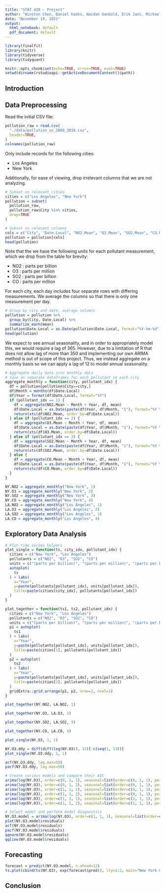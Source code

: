 ```yaml
---
title: "STAT 420 — Project"
author: "Winston Chen, Daniel hooks, Naidan Ganbold, Erik Janc, Michael Lee"
date: "November 19, 2021"
output:
  html_notebook: default
  pdf_document: default
---
```

```r
library(finalfit)
library(knitr)
library(tidyverse)
library(tidyquant)

knitr::opts_chunk$set(echo=TRUE, error=TRUE, eval=TRUE)
setwd(dirname(rstudioapi::getActiveDocumentContext()$path))
```
## Introduction

## Data Preprocessing
Read the initial CSV file:
```r
pollution_raw = read.csv(
  "./data/pollution_us_2000_2016.csv",
  header=TRUE,
)
colnames(pollution_raw)
```
Only include records for the following cities:

* Los Angeles
* New York

Additionally, for ease of viewing, drop irrelevant columns that we are not analyzing.
```r
# Subset on relevant cities
cities = c("Los Angeles", "New York")
pollution = subset(
  pollution_raw,
  pollution_raw$City %in% cities,
  drop=TRUE
)

# Subset on relevant columns
cols = c("City", "Date.Local", "NO2.Mean", "O3.Mean", "SO2.Mean", "CO.Mean")
pollution = pollution[cols]
head(pollution)
```
Note that the we have the following units for each pollutant measurement, which we drop from the table for brevity:

* NO2 : parts per billion
* O3 : parts per million
* SO2 : parts per billion
* CO : parts per million

For each city, each day includes four separate rows with differing measurements. We average the columns so that there is only one measurement per day.
```r
# Group by city and date, average columns
pollution = pollution %>% 
  group_by(City, Date.Local) %>%
  summarize_each(mean)
pollution$Date.Local = as.Date(pollution$Date.Local, format="%Y-%m-%d")
head(pollution)
```
We expect to see annual seasonality, and in order to appropriately model this, we would require a lag of 365. However, due to a limitation of R that does not allow lag of more than 350 and implementing our own ARIMA method is out of scope of this project. Thus, we instead aggregate on a monthly basis so we can apply a lag of 12 to model annual seasonality.
```r
# Aggregate daily data into monthly data
# Save as separate dataframes for each pollutant in each city
aggregate_monthly = function(city, pollutant_idx) {
  df = pollution[pollution$City==city,]
  df$Month = months(df$Date.Local)
  df$Year = format(df$Date.Local, format="%Y")
  if (pollutant_idx == 1) {
    df = aggregate(NO2.Mean ~ Month + Year, df, mean)
    df$Date.Local = as.Date(paste(df$Year, df$Month, "1"), format="%Y %b %d")
    return(xts(df$NO2.Mean, order.by=df$Date.Local))
  } else if (pollutant_idx == 2) {
    df = aggregate(O3.Mean ~ Month + Year, df, mean)
    df$Date.Local = as.Date(paste(df$Year, df$Month, "1"), format="%Y %b %d")
    return(xts(df$O3.Mean, order.by=df$Date.Local))
  } else if (pollutant_idx == 3) {
    df = aggregate(SO2.Mean ~ Month + Year, df, mean)
    df$Date.Local = as.Date(paste(df$Year, df$Month, "1"), format="%Y %b %d")
    return(xts(df$SO2.Mean, order.by=df$Date.Local))
  } else {
    df = aggregate(CO.Mean ~ Month + Year, df, mean)
    df$Date.Local = as.Date(paste(df$Year, df$Month, "1"), format="%Y %b %d")
    return(xts(df$CO.Mean, order.by=df$Date.Local))
  }
}

NY.NO2 = aggregate_monthly("New York", 1)
NY.O3 = aggregate_monthly("New York", 2)
NY.SO2 = aggregate_monthly("New York", 3)
NY.CO = aggregate_monthly("New York", 4)
LA.NO2 = aggregate_monthly("Los Angeles", 1)
LA.O3 = aggregate_monthly("Los Angeles", 2)
LA.SO2 = aggregate_monthly("Los Angeles", 3)
LA.CO = aggregate_monthly("Los Angeles", 4)
```
## Exploratory Data Analysis

```r
# Plot time series helpers
plot_single = function(ts, city_idx, pollutant_idx) {
  cities = c("New York", "Los Angeles")
  pollutants = c("NO2", "O3", "SO2", "CO")
  units = c("(parts per billion)", "(parts per million)", "(parts per billion)", "(parts per million)")
  autoplot(
    ts
  ) + labs(
    x="Year",
    y=paste(pollutants[pollutant_idx], units[pollutant_idx]),
    title=paste(cities[city_idx], pollutants[pollutant_idx])
  )
}

plot_together = function(ts1, ts2, pollutant_idx) {
  cities = c("New York", "Los Angeles")
  pollutants = c("NO2", "O3", "SO2", "CO")
  units = c("(parts per billion)", "(parts per million)", "(parts per billion)", "(parts per million)")
  p1 = autoplot(
    ts1
  ) + labs(
    x="Year",
    y=paste(pollutants[pollutant_idx], units[pollutant_idx]),
    title=paste(cities[1], pollutants[pollutant_idx])
  )
  p2 = autoplot(
    ts2
  ) + labs(
    x="Year",
    y=paste(pollutants[pollutant_idx], units[pollutant_idx]),
    title=paste(cities[2], pollutants[pollutant_idx])
  )
  gridExtra::grid.arrange(p1, p2, nrow=2, ncol=1)
}
```

```r
plot_together(NY.NO2, LA.NO2, 1)
```

```r
plot_together(NY.O3, LA.O3, 2)
```

```r
plot_together(NY.SO2, LA.SO2, 3)
```

```r
plot_together(NY.CO, LA.CO, 4)
```

```r
plot_single(NY.O3, 1, 1)

NY.O3.ddy = diff(diff(log(NY.O3)), 12)[-c(seq(1, 13))]
plot_single(NY.O3.ddy, 1, 1)
```
```r
acf(NY.O3.ddy, lag.max=50)
pacf(NY.O3.ddy, lag.max=50)
```
```r
# Create various models and compare their AIC
arima(log(NY.O3), order=c(0, 1, 1), seasonal=list(order=c(0, 1, 1), period=12))$aic
arima(log(NY.O3), order=c(0, 1, 2), seasonal=list(order=c(0, 1, 1), period=12))$aic
arima(log(NY.O3), order=c(1, 1, 1), seasonal=list(order=c(0, 1, 1), period=12))$aic
arima(log(NY.O3), order=c(1, 1, 2), seasonal=list(order=c(0, 1, 1), period=12))$aic
arima(log(NY.O3), order=c(1, 1, 1), seasonal=list(order=c(1, 1, 1), period=12))$aic
arima(log(NY.O3), order=c(1, 1, 2), seasonal=list(order=c(1, 1, 1), period=12))$aic
```

```r
# Select model and perform model diagnostics
NY.O3.model = arima(log(NY.O3), order=c(1, 1, 1), seasonal=list(order=c(0, 1, 1), period=12))
plot(NY.O3.model$residuals)
acf(NY.O3.model$residuals)
pacf(NY.O3.model$residuals)
qqnorm(NY.O3.model$residuals)
qqline(NY.O3.model$residuals)
```

## Forecasting
```r
forecast = predict(NY.O3.model, n.ahead=12)
ts.plot(cbind(ts(NY.O3), exp(forecast$pred)), lty=1:2, main="New York O3 Forecast")
```

## Conclusion